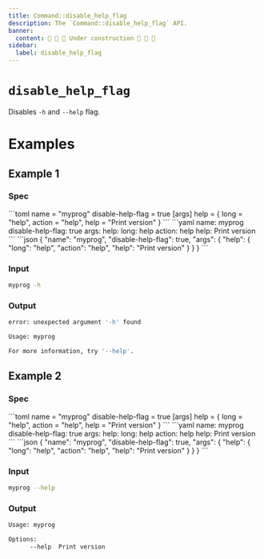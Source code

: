 ```yaml
---
title: Command::disable_help_flag
description: The `Command::disable_help_flag` API.
banner:
  content: 🚧 🚧 🚧 Under construction 🚧 🚧 🚧
sidebar:
  label: disable_help_flag
---
```



# `disable_help_flag` <LinkButton href="https://docs.rs/clap/latest/clap/struct.Command.html#method.disable_help_flag" icon="open-book" variant="minimal"></LinkButton>

<Badge text="since 0.1.0" size="small" />

Disables `-h` and `--help` flag.

# Examples
## Example 1

### Spec

<Tabs syncKey="format">
  <TabItem label="TOML">
```toml
name = "myprog"
disable-help-flag = true
[args]
help = { long = "help", action = "help", help = "Print version" }
```
  </TabItem>
  <TabItem label="YAML">
```yaml
name: myprog
disable-help-flag: true
args:
  help:
    long: help
    action: help
    help: Print version
```
  </TabItem>
  <TabItem label="JSON">
```json
{
  "name": "myprog",
  "disable-help-flag": true,
  "args": {
    "help": {
      "long": "help",
      "action": "help",
      "help": "Print version"
    }
  }
}
```
  </TabItem>
</Tabs>

### Input

```bash
myprog -h
```

### Output

```bash
error: unexpected argument '-h' found

Usage: myprog

For more information, try '--help'.
```
## Example 2

### Spec

<Tabs syncKey="format">
  <TabItem label="TOML">
```toml
name = "myprog"
disable-help-flag = true
[args]
help = { long = "help", action = "help", help = "Print version" }
```
  </TabItem>
  <TabItem label="YAML">
```yaml
name: myprog
disable-help-flag: true
args:
  help:
    long: help
    action: help
    help: Print version
```
  </TabItem>
  <TabItem label="JSON">
```json
{
  "name": "myprog",
  "disable-help-flag": true,
  "args": {
    "help": {
      "long": "help",
      "action": "help",
      "help": "Print version"
    }
  }
}
```
  </TabItem>
</Tabs>

### Input

```bash
myprog --help
```

### Output

```bash
Usage: myprog

Options:
      --help  Print version
```
